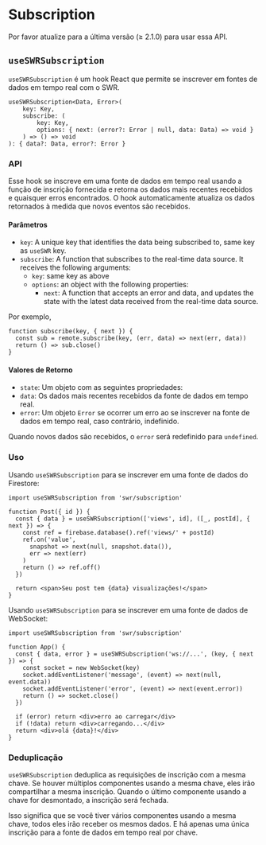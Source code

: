 
# Subscription

<Callout emoji="✅">
  Por favor atualize para a última versão (≥ 2.1.0) para usar essa API.
</Callout>

## `useSWRSubscription`

`useSWRSubscription` é um hook React que permite se inscrever em fontes de dados em tempo real com o SWR.

```tsx
useSWRSubscription<Data, Error>(
    key: Key,
    subscribe: (
        key: Key,
        options: { next: (error?: Error | null, data: Data) => void }
    ) => () => void
): { data?: Data, error?: Error }
```

### API

Esse hook se inscreve em uma fonte de dados em tempo real usando a função de inscrição fornecida e retorna os dados mais recentes recebidos e quaisquer erros encontrados. O hook automaticamente atualiza os dados retornados à medida que novos eventos são recebidos.

#### Parâmetros

- `key`: A unique key that identifies the data being subscribed to, same key as `useSWR` key.
- `subscribe`: A function that subscribes to the real-time data source. It receives the following arguments:
  - `key`: same key as above
  - `options`: an object with the following properties:
    - `next`: A function that accepts an error and data, and updates the state with the latest data received from the real-time data source.


Por exemplo,

```tsx
function subscribe(key, { next }) {
  const sub = remote.subscribe(key, (err, data) => next(err, data))
  return () => sub.close()
}
```


#### Valores de Retorno

- `state`: Um objeto com as seguintes propriedades:
 - `data`: Os dados mais recentes recebidos da fonte de dados em tempo real.
  - `error`: Um objeto `Error` se ocorrer um erro ao se inscrever na fonte de dados em tempo real, caso contrário, indefinido.

Quando novos dados são recebidos, o `error` será redefinido para `undefined`.

### Uso

Usando `useSWRSubscription` para se inscrever em uma fonte de dados do Firestore:

```tsx
import useSWRSubscription from 'swr/subscription'

function Post({ id }) {
  const { data } = useSWRSubscription(['views', id], ([_, postId], { next }) => {
    const ref = firebase.database().ref('views/' + postId)
    ref.on('value',
      snapshot => next(null, snapshot.data()),
      err => next(err)
    )
    return () => ref.off()
  })

  return <span>Seu post tem {data} visualizações!</span>
}
```

Usando `useSWRSubscription` para se inscrever em uma fonte de dados de WebSocket:

```tsx
import useSWRSubscription from 'swr/subscription'

function App() {
  const { data, error } = useSWRSubscription('ws://...', (key, { next }) => {
    const socket = new WebSocket(key)
    socket.addEventListener('message', (event) => next(null, event.data))
    socket.addEventListener('error', (event) => next(event.error))
    return () => socket.close()
  })
  
  if (error) return <div>erro ao carregar</div>
  if (!data) return <div>carregando...</div>
  return <div>olá {data}!</div>
}
```

### Deduplicação

`useSWRSubscription` deduplica as requisições de inscrição com a mesma chave. Se houver múltiplos componentes usando a mesma chave, eles irão compartilhar a mesma inscrição.
Quando o último componente usando a chave for desmontado, a inscrição será fechada.

Isso significa que se você tiver vários componentes usando a mesma chave, todos eles irão receber os mesmos dados.
E há apenas uma única inscrição para a fonte de dados em tempo real por chave.
